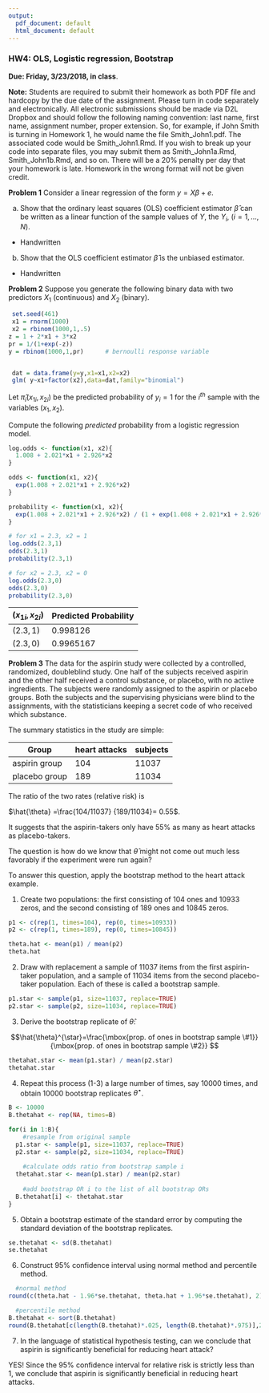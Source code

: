 ```yaml
---
output:
  pdf_document: default
  html_document: default
---
```


###  HW4: OLS, Logistic regression, Bootstrap

**Due: Friday, 3/23/2018, in class**.

**Note:**  Students are required to submit their homework as both PDF file and hardcopy by the due date of the assignment.
Please turn in code separately and electronically. All electronic submissions should be made via D2L Dropbox and should follow the following naming convention: last name, first name, assignment number, proper extension. So, for example, if John Smith is turning in Homework 1, he would name the file Smith_John1.pdf. The associated code would be Smith_John1.Rmd. If you wish to break up your code into separate files, you may submit them as Smith_John1a.Rmd, Smith_John1b.Rmd, and so on. 
There will be a 20%  penalty per day that your homework is late.  Homework in the wrong format will not be given credit.

**Problem 1**
Consider a linear regression of the form $y=X\beta+e$. 

a. Show that the ordinary least squares (OLS)  coefficient estimator $\hat{\beta}$ can be written as a linear function of the
sample values of $Y$, the $Y_i, ~(i = 1, \ldots, N)$. 

* Handwritten

b. Show that the OLS coefficient estimator $\hat{\beta}$ is the unbiased estimator.

* Handwritten

**Problem 2**
Suppose you generate the following binary data with two predictors $X_1$ (continuous) and $X_2$ (binary). 
```r
 set.seed(461)
 x1 = rnorm(1000)           
 x2 = rbinom(1000,1,.5)
z = 1 + 2*x1 + 3*x2      
pr = 1/(1+exp(-z))         
y = rbinom(1000,1,pr)      # bernoulli response variable


 dat = data.frame(y=y,x1=x1,x2=x2)
 glm( y~x1+factor(x2),data=dat,family="binomial")
```

Let 
$\hat{\pi}_i(x_{1i},x_{2i})$ be the predicted probability of $y_i=1$ for the $i^{th}$ sample with the variables $(x_1,x_2)$.  

Compute the following *predicted* probability from a logistic regression model.

```r
log.odds <- function(x1, x2){
  1.008 + 2.021*x1 + 2.926*x2
}

odds <- function(x1, x2){
  exp(1.008 + 2.021*x1 + 2.926*x2)
}

probability <- function(x1, x2){
  exp(1.008 + 2.021*x1 + 2.926*x2) / (1 + exp(1.008 + 2.021*x1 + 2.926*x2))
}

# for x1 = 2.3, x2 = 1
log.odds(2.3,1)
odds(2.3,1)
probability(2.3,1)

# for x2 = 2.3, x2 = 0
log.odds(2.3,0)
odds(2.3,0)
probability(2.3,0)
```


$(x_{1i},x_{2i})$|    Predicted Probability 
------------| --------------------------
$(2.3, 1)$  | 0.998126
 $(2.3,0)$ | 0.9965167



**Problem 3**
The data for the aspirin
study were collected  by a controlled, randomized, doubleblind
study. One half of the subjects received aspirin and the other half received a control
substance, or placebo, with no active ingredients. The subjects were randomly assigned to
the aspirin or placebo groups. Both the subjects and the supervising physicians were blind to
the assignments, with the statisticians keeping a secret code of who received which substance.


The summary statistics in the study are simple:

Group|heart attacks | subjects
-------------|---|---
aspirin group| 104| 11037
placebo group| 189| 11034

 The
ratio of the two rates (relative risk) is

$\hat{\theta} =\frac{104/11037} {189/11034}= 0.55$.


It suggests that the aspirin-takers only have 55% as many as heart attacks as placebo-takers.

The question is how do we know that $\hat{\theta}$ might not come out much less  favorably if the
experiment were run again?


To answer this question,  apply the bootstrap method  to the heart attack example.

1.  Create two populations: the first consisting of 104 ones and 10933
zeros, and the second consisting of 189 ones and 10845 zeros.

```r
p1 <- c(rep(1, times=104), rep(0, times=10933))
p2 <- c(rep(1, times=189), rep(0, times=10845))

theta.hat <- mean(p1) / mean(p2)
theta.hat
```

2.  Draw with replacement a sample of 11037 items from
the first aspirin-taker population, and a sample of 11034 items from the second placebo-taker population.
Each of these is called a bootstrap sample.

```r
p1.star <- sample(p1, size=11037, replace=TRUE)
p2.star <- sample(p2, size=11034, replace=TRUE)
```

3. Derive the bootstrap replicate of $\hat{\theta}:$

$$\hat{\theta}^{\star}=\frac{\mbox{prop. of ones in bootstrap sample \#1}}
{\mbox{prop. of ones in bootstrap sample \#2}} $$

```r
thetahat.star <- mean(p1.star) / mean(p2.star)
thetahat.star
```

4. Repeat this process (1-3) a large number of times, say 10000 times, and obtain 10000
bootstrap replicates $\hat{\theta}^{\star}$.

```r
B <- 10000
B.thetahat <- rep(NA, times=B)

for(i in 1:B){
    #resample from original sample
  p1.star <- sample(p1, size=11037, replace=TRUE)
  p2.star <- sample(p2, size=11034, replace=TRUE)
  
    #calculate odds ratio from bootstrap sample i
  thetahat.star <- mean(p1.star) / mean(p2.star)
  
    #add bootstrap OR i to the list of all bootstrap ORs
  B.thetahat[i] <- thetahat.star
}
```

5. Obtain a bootstrap estimate of the standard error by computing the standard deviation of the bootstrap replicates.

```r
se.thetahat <- sd(B.thetahat)
se.thetahat
```

6. Construct  95% confidence interval using normal method and percentile method.

```r
  #normal method
round(c(theta.hat - 1.96*se.thetahat, theta.hat + 1.96*se.thetahat), 2)

  #percentile method
B.thetahat <- sort(B.thetahat)
round(B.thetahat[c(length(B.thetahat)*.025, length(B.thetahat)*.975)],2)
```

7. In the language of
statistical hypothesis testing, can we conclude that aspirin is significantly beneficial for reducing heart attack?

YES! Since the 95% confidence interval for relative risk is strictly less than 1, we conclude that aspirin is significantly beneficial in reducing heart attacks.


